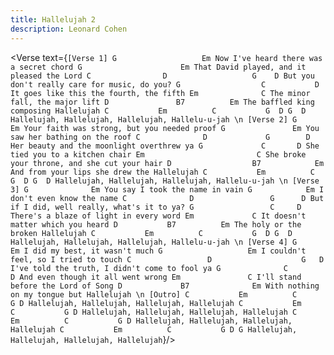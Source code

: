 ```yaml
---
title: Hallelujah 2
description: Leonard Cohen
---
```



<Verse text={`
[Verse 1]
         G                   Em
Now I've heard there was a secret chord
     G                      Em
That David played, and it pleased the Lord
    C                D                   G    D
But you don't really care for music, do you?
   G                  C           D
It goes like this the fourth, the fifth
    Em              C
The minor fall, the major lift
    D               B7          Em
The baffled king composing Hallelujah
     C           Em          C           G  D G  D
Hallelujah, Hallelujah, Hallelujah, Hallelu-u-jah
 \n
[Verse 2]
     G                         Em
Your faith was strong, but you needed proof
    G               Em
You saw her bathing on the roof
    C              D             G        D
Her beauty and the moonlight overthrew ya
    G             C       D
She tied you to a kitchen chair
    Em                         C
She broke your throne, and she cut your hair
    D                  B7            Em
And from your lips she drew the Hallelujah
     C           Em          C           G  D G  D
Hallelujah, Hallelujah, Hallelujah, Hallelu-u-jah
 \n
[Verse 3]
    G              Em
You say I took the name in vain
G            Em
I don't even know the name
    C              D                 G      D
But if I did, well really, what's it to ya?
          G                 C     D
There's a blaze of light in every word
   Em             C
It doesn't matter which you heard
    D           B7          Em
The holy or the broken Hallelujah
     C           Em          C           G  D G  D
Hallelujah, Hallelujah, Hallelujah, Hallelu-u-jah
 \n
[Verse 4]
  G               Em
I did my best, it wasn't much
  G                   Em
I couldn't feel, so I tried to touch
     C                 D                    G   D
I've told the truth, I didn't come to fool ya
    G              C        D
And even though it all went wrong
     Em               C
I'll stand before the Lord of Song
     D             B7              Em
With nothing on my tongue but Hallelujah
 \n
[Outro]
     C           Em          C           G D
Hallelujah, Hallelujah, Hallelujah, Hallelujah
     C           Em          C           G D
Hallelujah, Hallelujah, Hallelujah, Hallelujah
     C           Em          C           G D
Hallelujah, Hallelujah, Hallelujah, Hallelujah
     C           Em          C           G D G
Hallelujah, Hallelujah, Hallelujah, Hallelujah
`}/>
